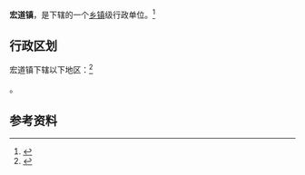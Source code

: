 {{中国乡级行政区|14/09/21/102/000}}

'''宏道镇'''，是{{PRC admin/fullname|14/09/21/102/000|3}}下辖的一个[[乡镇|乡镇]]级行政单位。<ref>{{PRC admin/ref sgc|{{PRC admin/parent|14/09/21/102/000}}}}</ref>

== 行政区划 ==

宏道镇下辖以下地区：<ref>{{PRC admin/ref sgc|14/09/21/102/000}}</ref>

{{PRC admin/children|14/09/21/102/000}}。

== 参考资料 ==

{{reflist}}

{{行政区划小作品}}
{{PRC admin/navcat|14/09/21/102/000}}